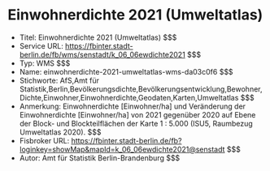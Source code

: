 # Einwohnerdichte 2021 (Umweltatlas)
- Titel: Einwohnerdichte 2021 (Umweltatlas) $$$
- Service URL: https://fbinter.stadt-berlin.de/fb/wms/senstadt/k_06_06ewdichte2021 $$$
- Typ: WMS $$$
- Name: einwohnerdichte-2021-umweltatlas-wms-da03c0f6 $$$
- Stichworte: AfS,Amt für Statistik,Berlin,Bevölkerungsdichte,Bevölkerungsentwicklung,Bewohner,Dichte,Einwohner,Einwohnerdichte,Geodaten,Karten,Umweltatlas $$$
- Anmerkung: Einwohnerdichte [Einwohner/ha] und Veränderung der Einwohnerdichte [Einwohner/ha] von 2021 gegenüber 2020 auf Ebene der Block- und Blockteilflächen der Karte 1 : 5.000 (ISU5, Raumbezug Umweltatlas 2020). $$$
- Fisbroker URL: https://fbinter.stadt-berlin.de/fb?loginkey=showMap&mapId=k_06_06ewdichte2021@senstadt $$$
- Autor: Amt für Statistik Berlin-Brandenburg $$$
